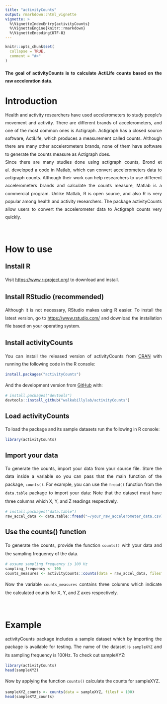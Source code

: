 ```yaml
---
title: "activityCounts"
output: rmarkdown::html_vignette
vignette: >
  %\VignetteIndexEntry{activityCounts}
  %\VignetteEngine{knitr::rmarkdown}
  %\VignetteEncoding{UTF-8}
---
```


```r
knitr::opts_chunk$set(
  collapse = TRUE,
  comment = "#>"
)
```


#### The goal of activityCounts is to calculate ActiLife counts based on the raw acceleration data.

<style>
body{
text-align : justify;
line-height: 1.8em;
}
</style>

# Introduction
Health and activity researchers have used accelerometers to study people's movement and activity. There are different brands of accelerometers, and one of the most common ones is Actigraph. Actigraph has a closed source software, ActiLife, which produces a measurement called counts. Although there are many other accelerometers brands, none of them have software to generate the counts measure as Actigraph does.<br> Since there are many studies done using actigraph counts, Brond et al. developed a code in Matlab, which can convert accelerometers data to actigraph counts. Although their work can help researchers to use different accelerometers brands and calculate the counts measure, Matlab is a commercial program. Unlike Matlab, R is open source, and also R is very popular among health and activity researchers. The package activityCounts allow users to convert the accelerometer data to Actigraph counts very quickly.

<br>

# How to use
## Install R
Visit <https://www.r-project.org/> to download and install.

## Install RStudio (recommended)
Although it is not necessary, RStudio makes using R easier. To install the latest version, go to <https://www.rstudio.com/> and download the installation file based on your operating system.

## Install activityCounts

You can install the released version of activityCounts from [CRAN](https://CRAN.R-project.org) with running the following code in the R console:

``` r
install.packages("activityCounts")
```

And the development version from [GitHub](https://github.com/) with:

``` r
# install.packages("devtools")
devtools::install_github("walkabillylab/activityCounts")
```

## Load activityCounts
To load the package and its sample datasets run the following in R console:


```r
library(activityCounts)
```


## Import your data
To generate the counts, import your data from your source file. Store the data inside a variable so you can pass that the main function of the package, `counts()`. 
For example, you can use the `fread()` function from the `data.table` package to import your data:
Note that the dataset must have three columns which X, Y, and Z readings respectively.

``` r
# install.packages("data.table")
raw_accel_data <- data.table::fread("~/your_raw_accelerometer_data.csv)
```


## Use the counts() function
To generate the counts, provide the function `counts()` with your data and the sampling frequency of the data.
```r
# assume sampling frequency is 100 Hz
sampling_frequency <- 100 
counts_measures <- activityCounts::counts(data = raw_accel_data, filesf = sampling_frequency)
```

Now the variable `counts_measures` contains three columns which indicate the calculated counts for X, Y, and Z axes respectively.

<br>

# Example
activityCounts package includes a sample dataset which by importing the package is available for testing. The name of the dataset is `sampleXYZ` and its sampling frequency is 100Hz. To check out sampleXYZ:

```r
library(activityCounts)
head(sampleXYZ)
```

Now by applying the function `counts()` calculate the counts for sampleXYZ.

```r
sampleXYZ_counts <- counts(data = sampleXYZ, filesf = 100)
head(sampleXYZ_counts)
```
